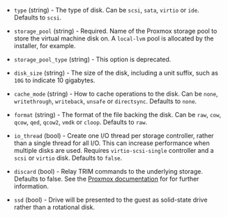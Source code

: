 <!-- Code generated from the comments of the diskConfig struct in builder/proxmox/common/config.go; DO NOT EDIT MANUALLY -->

- `type` (string) - The type of disk. Can be `scsi`, `sata`, `virtio` or
  `ide`. Defaults to `scsi`.

- `storage_pool` (string) - Required. Name of the Proxmox storage pool
  to store the virtual machine disk on. A `local-lvm` pool is allocated
  by the installer, for example.

- `storage_pool_type` (string) - This option is deprecated.

- `disk_size` (string) - The size of the disk, including a unit suffix, such
  as `10G` to indicate 10 gigabytes.

- `cache_mode` (string) - How to cache operations to the disk. Can be
  `none`, `writethrough`, `writeback`, `unsafe` or `directsync`.
  Defaults to `none`.

- `format` (string) - The format of the file backing the disk. Can be
  `raw`, `cow`, `qcow`, `qed`, `qcow2`, `vmdk` or `cloop`. Defaults to
  `raw`.

- `io_thread` (bool) - Create one I/O thread per storage controller, rather
  than a single thread for all I/O. This can increase performance when
  multiple disks are used. Requires `virtio-scsi-single` controller and a
  `scsi` or `virtio` disk. Defaults to `false`.

- `discard` (bool) - Relay TRIM commands to the underlying storage. Defaults
  to false. See the
  [Proxmox documentation](https://pve.proxmox.com/pve-docs/pve-admin-guide.html#qm_hard_disk_discard)
  for for further information.

- `ssd` (bool) - Drive will be presented to the guest as solid-state drive
  rather than a rotational disk.

<!-- End of code generated from the comments of the diskConfig struct in builder/proxmox/common/config.go; -->
